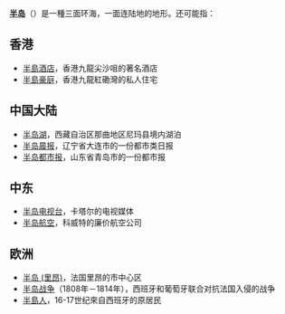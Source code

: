 '''[[半岛|半岛]]'''（{{lang-en|Peninsula}}）是一種三面环海，一面连陆地的地形。还可能指：

==香港==
*[[半島酒店|半島酒店]]，香港九龍尖沙咀的著名酒店
*[[半島豪庭|半島豪庭]]，香港九龍紅磡灣的私人住宅

==中国大陆==
*[[半岛湖|半岛湖]]，西藏自治区那曲地区尼玛县境内湖泊
*[[半岛晨报|半岛晨报]]，辽宁省大连市的一份都市类日报
*[[半岛都市报|半岛都市报]]，山东省青岛市的一份都市报

==中东==
*[[半岛电视台|半岛电视台]]，卡塔尔的电视媒体
*[[半岛航空|半岛航空]]，科威特的廉价航空公司

==欧洲==
*[[半岛_(里昂)|半岛 (里昂)]]，法国里昂的市中心区
*[[半岛战争|半岛战争]]（1808年－1814年），西班牙和葡萄牙联合对抗法国入侵的战争
*[[半島人|半島人]]，16-17世纪來自西班牙的原居民

{{Disambig|P|Cat=二字消歧义}}